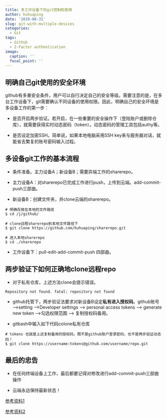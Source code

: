```yaml
---
title: 多工作设备下的git控制和使用
author: huhuaping
date: '2019-08-31'
slug: git-with-multiple-devices
categories:
  - Git
tags:
  - Github
  - 2-Factor authentication
image:
  caption: ''
  focal_point: ''
---
```


## 明确自己git使用的安全环境

github有多重安全条件，用户可以自行决定自己的安全等级。需要注意的是，在多台工作设备下，git需要确认不同设备的使用权限。因此，明确自己的安全环境是多设备工作的第一步：

- 是否开启两步验证。若开启，在一些重要的安全操作下（登陆账户或删除仓库），就需要获得实时动态密码（token）。动态密码的管理工具包括authy等。

- 是否设定加密SSH。简单说，如果本地电脑采用SSH key来与服务器对话，就能省去繁复的账号密码输入过程。

## 多设备git工作的基本流程


- 条件准备。主力设备A；新设备B；需要异端工作的sharerepo。

- 主力设备A：对sharerepo已完成工作进行push，上传到云端。add-commit-push三部曲。

- 新设备B：创建文件夹，并clone云端的sharerepo。

```
# 明确存放在本地的文件路径
$ cd /j/github/

# clone远程sharerepo到本地文件路径下
$ git clone https://github.com/huhuaping/sharerepo.git

# 进入本地sharerepo
$ cd ./sharerepo
```

- 工作设备下：pull-edit-add-commit-push 四部曲。

## 两步验证下如何正确地clone远程repo

- 对于私有仓库，上述方法clone会提示错误。

```
Repository not found. fatal: repository not found
```

- github托管下，两步验证法要求对新设备B设定**私有进入授权码**。github账号 ——>setting ——>Developer settings ——> personal access tokens ——> generate new token ——>勾选权限范围 ——> 复制授权码备用。

- gitbash中输入如下代码colone私有仓库

```
# tokens 也就是上述复制备用的授权码。既不是github账户登录密码，也不是两步验证动态码！
$ git clone https://username:tokens@github.com/username/repo.git
```

## 最后的忠告

- 在任何终端设备上工作，最后都要记得对修改进行add-commit-push三部曲操作

- 云端永远保持最新状态！

[参考资料1](http://www.deanbodenham.com/learn/using-git-to-sync-different-computers.html)

[参考资料2](https://stackoverflow.com/questions/25947059/git-clone-repository-not-found)